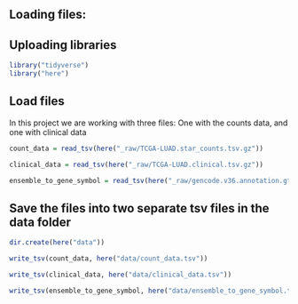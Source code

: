 ## Loading files:

## Uploading libraries

```r
library("tidyverse")
library("here")
```

## Load files

In this project we are working with three files: One with the counts data, and one with clinical data

```r
count_data = read_tsv(here("_raw/TCGA-LUAD.star_counts.tsv.gz"))
```

```r
clinical_data = read_tsv(here("_raw/TCGA-LUAD.clinical.tsv.gz"))
```

```r
ensemble_to_gene_symbol = read_tsv(here("_raw/gencode.v36.annotation.gtf.gene.probemap"))
```

## Save the files into two separate tsv files in the data folder

```r
dir.create(here("data"))
```

```r
write_tsv(count_data, here("data/count_data.tsv"))
```

```r
write_tsv(clinical_data, here("data/clinical_data.tsv"))
```

```r
write_tsv(ensemble_to_gene_symbol, here("data/ensemble_to_gene_symbol.tsv"))
```
